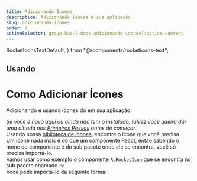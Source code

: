 ```yaml
---
title: Adicionando Ícones
description: Adicionando ícones à sua aplicação
slug: adicionando-icones
order: 1
activeSelector: group-has-[.docs-adicionando-icones]:active-content
---
```


  RocketIconsTextDefault,
} from "@/components/rocketicons-text";

## Usando
# Como Adicionar Ícones
Adicionando e usando ícones do <RocketIconsText /> em sua aplicação.

_Se você é novo aqui ou ainda não tem o <RocketIconsText /> instalado, talvez você queira dar uma olhada nos [Primeiros Passos](./primeiros-passos) antes de começar._
<br />
Usando nossa [biblioteca de ícones](../icons), encontre o ícone que você precisa.   
Um ícone nada mais é do que um componente React, então sabendo o nome do componente e do sub pacote onde ele se encontra, você só precisa importá-lo.
<br />
Vamos usar como exemplo o componente `RcRocketIcon` que se encontra no sub pacote chamado `rc`.  
Você pode importá-lo da seguinte forma:
<br />
